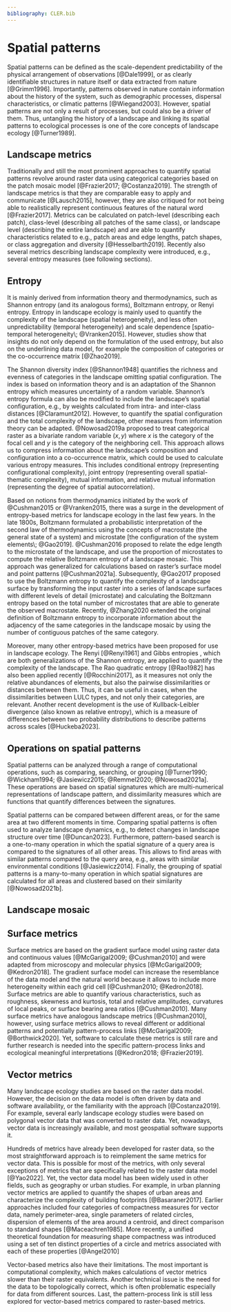 ```yaml
---
bibliography: CLER.bib
---
```


<!-- Person responsible: Nowosad, Bosch, Hesselbarth -->

<!-- jn: should we reference software packages here (or in Software) when they implement the methods we discuss? -->
<!-- MH: I think we decided to not reference software here but in a seperate section -->

# Spatial patterns

<!-- Spatial patterns are a fundamental concept not only in landscape ecology, but also in many other fields, such as geography, biology, urban planning, and even medical studies. -->
Spatial patterns can be defined as the scale-dependent predictability of the physical arrangement of observations [@Dale1999], or as clearly identifiable structures in nature itself or data extracted from nature [@Grimm1996].
Importantly, patterns observed in nature contain information about the history of the system, such as demographic processes, dispersal characteristics, or climatic patterns [@Wiegand2003].
However, spatial patterns are not only a result of processes, but could also be a driver of them.
Thus, untangling the history of a landscape and linking its spatial patterns to ecological processes is one of the core concepts of landscape ecology [@Turner1989].

## Landscape metrics
<!-- Hesselbarth -->

Traditionally and still the most prominent approaches to quantify spatial patterns revolve around raster data using categorical categories based on the patch mosaic model [@Frazier2017; @Costanza2019].
The strength of landscape metrics is that they are comparable easy to apply and communicate [@Lausch2015], however, they are also critiqued for not being able to realistically represent continuous features of the natural word [@Frazier2017].
Metrics can be calculated on patch-level (describing each patch), class-level (describing all patches of the same class), or landscape level (describing the entire landscape) and are able to quantify characteristics related to e.g., patch areas and edge lengths, patch shapes, or class aggregation and diversity [@Hesselbarth2019].
Recently also several metrics describing landscape complexity were introduced, e.g., several entropy measures (see following sections).

<!-- https://github.com/r-spatialecology/landcapemetrics -->
<!-- https://fragstats.org/ -->

## Entropy
<!-- Nowosad, Bosch -->

<!-- jn: should we use equations here? -->
<!-- MH: Personally, I think if possible not -->

<!-- jn: ask T. Stepinski for review of this section later -->

It is mainly derived from information theory and thermodynamics, such as Shannon entropy (and its analogous forms), Boltzmann entropy, or Renyi entropy.
Entropy in landscape ecology is mainly used to quantify the complexity of the landscape (spatial heterogeneity), and less often unpredictability (temporal heterogeneity) and scale dependence [spatio-temporal heterogeneity\; @Vranken2015].
However, studies show that insights do not only depend on the formulation of the used entropy, but also on the underlining data model, for example the composition of categories or the co-occurrence matrix [@Zhao2019].

The Shannon diversity index [@Shannon1948] quantifies the richness and evenness of categories in the landscape omitting spatial configuration.
The index is based on information theory and is an adaptation of the Shannon entropy which measures uncertainty of a random variable.
Shannon's entropy formula can also be modified to include the landscape's spatial configuration, e.g., by weights calculated from intra- and inter-class distances [@Claramunt2012].
However, to quantify the spatial configuration and the total complexity of the landscape, other measures from information theory can be adapted.
@Nowosad2019a proposed to treat categorical raster as a bivariate random variable $(x,y)$ where $x$ is the category of the focal cell and $y$ is the category of the neighboring cell.
This approach allows us to compress information about the landscape's composition and configuration into a co-occurrence matrix, which could be used to calculate various entropy measures.
This includes conditional entropy (representing configurational complexity), joint entropy (representing overall spatial-thematic complexity), mutual information, and relative mutual information (representing the degree of spatial autocorrelation).

<!-- https://github.com/r-spatialecology/landcapemetrics -->

Based on notions from thermodynamics initiated by the work of @Cushman2015 or @Vranken2015, there was a surge in the development of entropy-based metrics for landscape ecology in the last few years.
In the late 1800s, Boltzmann formulated a probabilistic interpretation of the second law of thermodynamics using the concepts of macrostate (the general state of a system) and microstate [the configuration of the system elements\; @Gao2019]. <!-- REF -->
@Cushman2016 proposed to relate the edge length to the microstate of the landscape, and use the proportion of microstates to compute the relative Boltzmann entropy of a landscape mosaic.
This approach was generalized for calculations based on raster's surface model and point patterns [@Cushman2021a].
Subsequently, @Gao2017 proposed to use the Boltzmann entropy to quantify the complexity of a landscape surface by transforming the input raster into a series of landscape surfaces with different levels of detail (microstate) and calculating the Boltzmann entropy based on the total number of microstates that are able to generate the observed macrostate.
Recently, @Zhang2020 extended the original definition of Boltzmann entropy to incorporate information about the adjacency of the same categories in the landscape mosaic by using the number of contiguous patches of the same category.

<!-- https://jakubnowosad.com/bespatial/ -->

<!--
The relations between the Shannon entropy and the Boltzmann entropy and their interpretations in landscape ecology are the subject of ongoing discussion.
@Stepinski2022 and @Huckeba2023 showed that the Shannon entropy is a general form of entropy, and other entropies, including the Boltzmann entropy, could be derived as specific applications of the Shannon entropy.
They argue that the newly proposed entropy measures inspired by the Boltzmann equation have no connotation to statistical mechanics and thermodynamics.
Thus, more research is needed to understand the relations between the entropy measures and how they relate to the environmental processes.
-->

Moreover, many other entropy-based metrics have been proposed for use in landscape ecology.
The Renyi [@Renyi1961] and Gibbs entropies <!-- REF -->, which are both generalizations of the Shannon entropy, are applied to quantify the complexity of the landscape.
The Rao quadratic entropy [@Rao1982] has also been applied recently [@Rocchini2017], as it measures not only the relative abundances of elements, but also the pairwise dissimilarities or distances between them.
Thus, it can be useful in cases, when the dissimilarities between LULC types, and not only their categories, are relevant.
Another recent development is the use of Kullback-Leibler divergence (also known as relative entropy), which is a measure of differences between two probability distributions to describe patterns across scales [@Huckeba2023].

<!-- Kolmogorov, etc. -->
<!--@Konrad2023; Juhász-Nagy’s information theory-based functions;  https://cran.r-project.org/web/packages/LandComp/index.html -->
<!-- "Fractal dimension seems directly related to entropy." @cushmanThermodynamicsLandscapeEcology2015a -->

## Operations on spatial patterns

Spatial patterns can be analyzed through a range of computational operations, such as comparing, searching, or grouping [@Turner1990; @Wickham1994; @Jasiewicz2015; @Remmel2020; @Nowosad2021a].
These operations are based on spatial signatures which are multi-numerical representations of landscape pattern, and dissimilarity measures which are functions that quantify differences between the signatures.

Spatial patterns can be compared between different areas, or for the same area at two different moments in time.
Comparing spatial patterns is often used to analyze landscape dynamics, e.g., to detect changes in landscape structure over time [@Duncan2023].
Furthermore, pattern-based search is a one-to-many operation in which the spatial signature of a query area is compared to the signatures of all other areas.
This allows to find areas with similar patterns compared to the query area, e.g., areas with similar environmental conditions [@Jasiewicz2014].
Finally, the grouping of spatial patterns is a many-to-many operation in which spatial signatures are calculated for all areas and clustered based on their similarity [@Nowosad2021b].

<!-- https://github.com/Nowosad/motif/ -->
<!-- https://jakubnowosad.com/spquery/ -->
<!-- FOSS4G Europe pap? -->

## Landscape mosaic
<!-- Bosch -->

<!-- https://doi.org/10.1371/journal.pone.0304215 -->

## Surface metrics
<!-- Bosch, Hesselbarth -->

Surface metrics are based on the gradient surface model using raster data and continuous values [@McGarigal2009; @Cushman2010] and were adapted from microscopy and molecular physics [@McGarigal2009; @Kedron2018].
The gradient surface model can increase the resemblance of the data model and the natural world because it allows to include more heterogeneity within each grid cell [@Cushman2010; @Kedron2018].
Surface metrics are able to quantify various characteristics, such as roughness, skewness and kurtosis, total and relative amplitudes, curvatures of local peaks, or surface bearing area ratios [@Cushman2010].
Many surface metrics have analogous landscape metrics [@Cushman2010], however, using surface metrics allows to reveal different or additional patterns and potentially pattern-process links [@McGarigal2009; @Borthwick2020].
Yet, software to calculate these metrics is still rare and further research is needed into the specific pattern-process links and ecological meaningful interpretations [@Kedron2018; @Frazier2019].
<!-- MH: What about Spectral and Wavelet Analysis?

<!-- https://www.digitalsurf.com/free-trial/ -->
<!-- https://github.com/bioXgeo/geodiv -->

## Vector metrics
<!-- Nowosad, Hesselbarth -->

<!-- jn: ask T. Matuszek for review of this section later -->

Many landscape ecology studies are based on the raster data model.
However, the decision on the data model is often driven by data and software availability, or the familiarity with the approach [@Costanza2019].
<!-- Most LULC maps are provided as raster as they often related to underlying remote sensing products. -->
For example, several early landscape ecology studies were based on polygonal vector data that was converted to raster data. <!-- REF -->
Yet, nowadays, vector data is increasingly available, and most geospatial software supports it.

Hundreds of metrics have already been developed for raster data, so the most straightforward approach is to reimplement the same metrics for vector data.
This is possible for most of the metrics, with only several exceptions of metrics that are specifically related to the raster data model [@Yao2022].
Yet, the vector data model has been widely used in other fields, such as geography or urban studies.
For example, in urban planning vector metrics are applied to quantify the shapes of urban areas and characterize the complexity of building footprints [@Basaraner2017].
Earlier approaches included four categories of compactness measures for vector data, namely perimeter-area, single parameters of related circles, dispersion of elements of the area around a centroid, and direct comparison to standard shapes [@Maceachren1985].
More recently, a unified theoretical foundation for measuring shape compactness was introduced using a set of ten distinct properties of a circle and metrics associated with each of these properties [@Angel2010]

Vector-based metrics also have their limitations.
The most important is computational complexity, which makes calculations of vector metrics slower than their raster equivalents.
<!-- MH: What does topologically correct mean?-->
Another technical issue is the need for the data to be topologically correct, which is often problematic especially for data from different sources.
Last, the pattern-process link is still less explored for vector-based metrics compared to raster-based metrics.

<!-- https://github.com/r-spatialecology/vectormetrics -->
